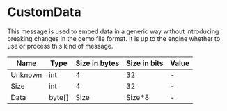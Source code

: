 # CustomData

This message is used to embed data in a generic way without introducing breaking changes in the demo file format. It is
up to the engine whether to use or process this kind of message.

<!-- @dem-gen-begin:CustomData -->
| Name | Type | Size in bytes | Size in bits | Value |
| --- | --- | --- | --- | --- |
| Unknown | int | 4 | 32 | - |
| Size | int | 4 | 32 | - |
| Data | byte[] | Size | Size*8 | - |

<!-- @dem-gen-end:CustomData -->

